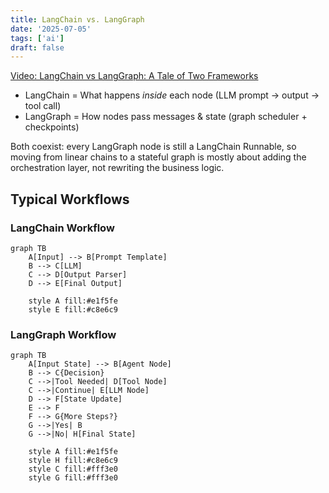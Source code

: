 ```yaml
---
title: LangChain vs. LangGraph
date: '2025-07-05'
tags: ['ai']
draft: false
---
```


[Video: LangChain vs LangGraph: A Tale of Two Frameworks](https://www.youtube.com/watch?v=qAF1NjEVHhY)

- LangChain   = What happens *inside* each node  (LLM prompt → output → tool call)
- LangGraph   = How nodes pass messages & state  (graph scheduler + checkpoints)

Both coexist: every LangGraph node is still a LangChain Runnable, so moving from linear chains to a stateful graph is mostly about adding the orchestration layer, not rewriting the business logic.

## Typical Workflows

### LangChain Workflow

```mermaid
graph TB
    A[Input] --> B[Prompt Template]
    B --> C[LLM]
    C --> D[Output Parser]
    D --> E[Final Output]
    
    style A fill:#e1f5fe
    style E fill:#c8e6c9
```

### LangGraph Workflow

```mermaid
graph TB
    A[Input State] --> B[Agent Node]
    B --> C{Decision}
    C -->|Tool Needed| D[Tool Node]
    C -->|Continue| E[LLM Node]
    D --> F[State Update]
    E --> F
    F --> G{More Steps?}
    G -->|Yes| B
    G -->|No| H[Final State]
    
    style A fill:#e1f5fe
    style H fill:#c8e6c9
    style C fill:#fff3e0
    style G fill:#fff3e0
```


